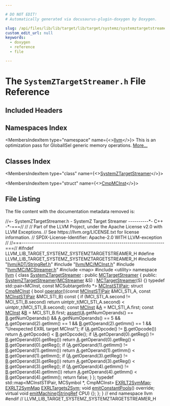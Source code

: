 ```yaml
---

# DO NOT EDIT!
# Automatically generated via docusaurus-plugin-doxygen by Doxygen.

slug: /api/files/lib/lib/target/lib/target/systemz/systemztargetstreamer-h
custom_edit_url: null
keywords:
  - doxygen
  - reference
  - file

---
```





# The `SystemZTargetStreamer.h` File Reference

<DoxygenPage pluginConfig={pluginConfig}>



## Included Headers

<IncludesList>
<IncludesListItem
  filePath="llvm/ADT/StringRef.h"
  permalink="/docs/api/files/include/include/llvm/include/llvm/adt/stringref-h"
  isLocal="true" />
<IncludesListItem
  filePath="llvm/MC/MCInst.h"
  permalink="/docs/api/files/include/include/llvm/include/llvm/mc/mcinst-h"
  isLocal="true" />
<IncludesListItem
  filePath="llvm/MC/MCStreamer.h"
  permalink="/docs/api/files/include/include/llvm/include/llvm/mc/mcstreamer-h"
  isLocal="true" />
<IncludesListItem
  filePath="map"
  permalink=""
  isLocal="false" />
<IncludesListItem
  filePath="utility"
  permalink=""
  isLocal="false" />
</IncludesList>

## Namespaces Index

<MembersIndex>

<MembersIndexItem
  type="namespace"
  name={<><a href="/docs/api/namespaces/llvm">llvm</a></>}>
This is an optimization pass for GlobalISel generic memory operations. <a href="/docs/api/namespaces/llvm/#details">More...</a>
</MembersIndexItem>

</MembersIndex>

## Classes Index

<MembersIndex>

<MembersIndexItem
  type="class"
  name={<><a href="/docs/api/classes/llvm/systemztargetstreamer">SystemZTargetStreamer</a></>}>
</MembersIndexItem>

<MembersIndexItem
  type="struct"
  name={<><a href="/docs/api/structs/llvm/systemztargetstreamer/cmpmcinst">CmpMCInst</a></>}>
</MembersIndexItem>

</MembersIndex>


## File Listing

The file content with the documentation metadata removed is:

<ProgramListing>

<Link id="l00001" /><CodeLine lineNumber="1"><Highlight kind="comment">//=- SystemZTargetStreamer.h - SystemZ Target Streamer ----------&#42;- C++ -&#42;-===//</Highlight><Highlight kind="normal"></Highlight></CodeLine>
<Link id="l00002" /><CodeLine lineNumber="2"><Highlight kind="normal"></Highlight><Highlight kind="comment">//</Highlight><Highlight kind="normal"></Highlight></CodeLine>
<Link id="l00003" /><CodeLine lineNumber="3"><Highlight kind="normal"></Highlight><Highlight kind="comment">// Part of the LLVM Project, under the Apache License v2.0 with LLVM Exceptions.</Highlight><Highlight kind="normal"></Highlight></CodeLine>
<Link id="l00004" /><CodeLine lineNumber="4"><Highlight kind="normal"></Highlight><Highlight kind="comment">// See https://llvm.org/LICENSE.txt for license information.</Highlight><Highlight kind="normal"></Highlight></CodeLine>
<Link id="l00005" /><CodeLine lineNumber="5"><Highlight kind="normal"></Highlight><Highlight kind="comment">// SPDX-License-Identifier: Apache-2.0 WITH LLVM-exception</Highlight><Highlight kind="normal"></Highlight></CodeLine>
<Link id="l00006" /><CodeLine lineNumber="6"><Highlight kind="normal"></Highlight><Highlight kind="comment">//</Highlight><Highlight kind="normal"></Highlight></CodeLine>
<Link id="l00007" /><CodeLine lineNumber="7"><Highlight kind="normal"></Highlight><Highlight kind="comment">//===----------------------------------------------------------------------===//</Highlight><Highlight kind="normal"></Highlight></CodeLine>
<Link id="l00008" /><CodeLine lineNumber="8"><Highlight kind="normal"></Highlight></CodeLine>
<Link id="l00009" /><CodeLine lineNumber="9"><Highlight kind="normal"></Highlight><Highlight kind="preprocessor">#ifndef LLVM&#95;LIB&#95;TARGET&#95;SYSTEMZ&#95;SYSTEMZTARGETSTREAMER&#95;H</Highlight><Highlight kind="normal"></Highlight></CodeLine>
<Link id="l00010" /><CodeLine lineNumber="10"><Highlight kind="normal"></Highlight><Highlight kind="preprocessor">#define LLVM&#95;LIB&#95;TARGET&#95;SYSTEMZ&#95;SYSTEMZTARGETSTREAMER&#95;H</Highlight><Highlight kind="normal"></Highlight></CodeLine>
<Link id="l00011" /><CodeLine lineNumber="11"><Highlight kind="normal"></Highlight></CodeLine>
<Link id="l00012" /><CodeLine lineNumber="12"><Highlight kind="normal"></Highlight><Highlight kind="preprocessor">#include &quot;<a href="/docs/api/files/include/include/llvm/include/llvm/adt/stringref-h">llvm/ADT/StringRef.h</a>&quot;</Highlight><Highlight kind="normal"></Highlight></CodeLine>
<Link id="l00013" /><CodeLine lineNumber="13"><Highlight kind="normal"></Highlight><Highlight kind="preprocessor">#include &quot;<a href="/docs/api/files/include/include/llvm/include/llvm/mc/mcinst-h">llvm/MC/MCInst.h</a>&quot;</Highlight><Highlight kind="normal"></Highlight></CodeLine>
<Link id="l00014" /><CodeLine lineNumber="14"><Highlight kind="normal"></Highlight><Highlight kind="preprocessor">#include &quot;<a href="/docs/api/files/include/include/llvm/include/llvm/mc/mcstreamer-h">llvm/MC/MCStreamer.h</a>&quot;</Highlight><Highlight kind="normal"></Highlight></CodeLine>
<Link id="l00015" /><CodeLine lineNumber="15"><Highlight kind="normal"></Highlight><Highlight kind="preprocessor">#include &lt;map&gt;</Highlight><Highlight kind="normal"></Highlight></CodeLine>
<Link id="l00016" /><CodeLine lineNumber="16"><Highlight kind="normal"></Highlight><Highlight kind="preprocessor">#include &lt;utility&gt;</Highlight><Highlight kind="normal"></Highlight></CodeLine>
<Link id="l00017" /><CodeLine lineNumber="17"><Highlight kind="normal"></Highlight></CodeLine>
<Link id="l00018" /><CodeLine lineNumber="18"><Highlight kind="normal"></Highlight><Highlight kind="keyword">namespace </Highlight><Highlight kind="normal"><a href="/docs/api/namespaces/llvm">llvm</a> &#123;</Highlight></CodeLine>
<Link id="l00019" /><CodeLine lineNumber="19"><Highlight kind="normal"></Highlight></CodeLine>
<Link id="l00020" /><CodeLine lineNumber="20" lineLink="/docs/api/classes/llvm/systemztargetstreamer"><Highlight kind="normal"></Highlight><Highlight kind="keyword">class </Highlight><Highlight kind="normal"><a href="/docs/api/classes/llvm/systemztargetstreamer/#a96b00393a9f3ac8a187c823c61bc9637">SystemZTargetStreamer</a> : </Highlight><Highlight kind="keyword">public</Highlight><Highlight kind="normal"> <a href="/docs/api/classes/llvm/mctargetstreamer/#acfff4f9a518231ee043200a694fcbafa">MCTargetStreamer</a> &#123;</Highlight></CodeLine>
<Link id="l00021" /><CodeLine lineNumber="21"><Highlight kind="normal"></Highlight><Highlight kind="keyword">public</Highlight><Highlight kind="normal">:</Highlight></CodeLine>
<Link id="l00022" /><CodeLine lineNumber="22" lineLink="/docs/api/classes/llvm/systemztargetstreamer/#a96b00393a9f3ac8a187c823c61bc9637"><Highlight kind="normal">  <a href="/docs/api/classes/llvm/systemztargetstreamer/#a96b00393a9f3ac8a187c823c61bc9637">SystemZTargetStreamer</a>(<a href="/docs/api/classes/llvm/mcstreamer">MCStreamer</a> &amp;S) : <a href="/docs/api/classes/llvm/mctargetstreamer/#acfff4f9a518231ee043200a694fcbafa">MCTargetStreamer</a>(S) &#123;&#125;</Highlight></CodeLine>
<Link id="l00023" /><CodeLine lineNumber="23"><Highlight kind="normal"></Highlight></CodeLine>
<Link id="l00024" /><CodeLine lineNumber="24" lineLink="/docs/api/classes/llvm/systemztargetstreamer/#a99b38d0789102e597df9e17c9bf05e1f"><Highlight kind="normal">  </Highlight><Highlight kind="keyword">typedef</Highlight><Highlight kind="normal"> std::pair&lt;MCInst, const MCSubtargetInfo &#42;&gt; <a href="/docs/api/classes/llvm/systemztargetstreamer/#a99b38d0789102e597df9e17c9bf05e1f">MCInstSTIPair</a>;</Highlight></CodeLine>
<Link id="l00025" /><CodeLine lineNumber="25" lineLink="/docs/api/structs/llvm/systemztargetstreamer/cmpmcinst"><Highlight kind="normal">  </Highlight><Highlight kind="keyword">struct </Highlight><Highlight kind="normal"><a href="/docs/api/structs/llvm/systemztargetstreamer/cmpmcinst">CmpMCInst</a> &#123;</Highlight></CodeLine>
<Link id="l00026" /><CodeLine lineNumber="26" lineLink="/docs/api/structs/llvm/systemztargetstreamer/cmpmcinst/#a2aa680bdeccf2d1f5bf16a9114dfbeb2"><Highlight kind="normal">    </Highlight><Highlight kind="keywordtype">bool</Highlight><Highlight kind="normal"> <a href="/docs/api/structs/llvm/systemztargetstreamer/cmpmcinst/#a2aa680bdeccf2d1f5bf16a9114dfbeb2">operator()</a>(</Highlight><Highlight kind="keyword">const</Highlight><Highlight kind="normal"> <a href="/docs/api/classes/llvm/systemztargetstreamer/#a99b38d0789102e597df9e17c9bf05e1f">MCInstSTIPair</a> &amp;MCI&#95;STI&#95;A,</Highlight></CodeLine>
<Link id="l00027" /><CodeLine lineNumber="27"><Highlight kind="normal">                    </Highlight><Highlight kind="keyword">const</Highlight><Highlight kind="normal"> <a href="/docs/api/classes/llvm/systemztargetstreamer/#a99b38d0789102e597df9e17c9bf05e1f">MCInstSTIPair</a> &amp;MCI&#95;STI&#95;B)</Highlight><Highlight kind="keyword"> const </Highlight><Highlight kind="normal">&#123;</Highlight></CodeLine>
<Link id="l00028" /><CodeLine lineNumber="28"><Highlight kind="normal">      </Highlight><Highlight kind="keywordflow">if</Highlight><Highlight kind="normal"> (MCI&#95;STI&#95;A.second != MCI&#95;STI&#95;B.second)</Highlight></CodeLine>
<Link id="l00029" /><CodeLine lineNumber="29"><Highlight kind="normal">        </Highlight><Highlight kind="keywordflow">return</Highlight><Highlight kind="normal"> uintptr&#95;t(MCI&#95;STI&#95;A.second) &lt; uintptr&#95;t(MCI&#95;STI&#95;B.second);</Highlight></CodeLine>
<Link id="l00030" /><CodeLine lineNumber="30"><Highlight kind="normal">      </Highlight><Highlight kind="keyword">const</Highlight><Highlight kind="normal"> <a href="/docs/api/classes/llvm/mcinst">MCInst</a> &amp;<a href="/docs/api/files/lib/lib/ir/builtingcs-cpp/#a2e38c85003a042421cde1647632d0b72">A</a> = MCI&#95;STI&#95;A.first;</Highlight></CodeLine>
<Link id="l00031" /><CodeLine lineNumber="31"><Highlight kind="normal">      </Highlight><Highlight kind="keyword">const</Highlight><Highlight kind="normal"> <a href="/docs/api/classes/llvm/mcinst">MCInst</a> &amp;<a href="/docs/api/files/lib/lib/ir/builtingcs-cpp/#ae76959fe811ba090de4cba69ac00f1da">B</a> = MCI&#95;STI&#95;B.first;</Highlight></CodeLine>
<Link id="l00032" /><CodeLine lineNumber="32"><Highlight kind="normal">      <a href="/docs/api/files/lib/lib/target/lib/target/amdgpu/silowercontrolflow-cpp/#a4868c5d81c5ccc98c47aeab6244346a0">assert</a>(<a href="/docs/api/files/lib/lib/ir/builtingcs-cpp/#a2e38c85003a042421cde1647632d0b72">A</a>.getNumOperands() == <a href="/docs/api/files/lib/lib/ir/builtingcs-cpp/#ae76959fe811ba090de4cba69ac00f1da">B</a>.getNumOperands() &amp;&amp;</Highlight></CodeLine>
<Link id="l00033" /><CodeLine lineNumber="33"><Highlight kind="normal">             <a href="/docs/api/files/lib/lib/ir/builtingcs-cpp/#a2e38c85003a042421cde1647632d0b72">A</a>.getNumOperands() == 5 &amp;&amp; <a href="/docs/api/files/lib/lib/ir/builtingcs-cpp/#a2e38c85003a042421cde1647632d0b72">A</a>.getOperand(2).getImm() == 1 &amp;&amp;</Highlight></CodeLine>
<Link id="l00034" /><CodeLine lineNumber="34"><Highlight kind="normal">             <a href="/docs/api/files/lib/lib/ir/builtingcs-cpp/#ae76959fe811ba090de4cba69ac00f1da">B</a>.getOperand(2).getImm() == 1 &amp;&amp; </Highlight><Highlight kind="stringliteral">&quot;Unexpected EXRL target MCInst&quot;</Highlight><Highlight kind="normal">);</Highlight></CodeLine>
<Link id="l00035" /><CodeLine lineNumber="35"><Highlight kind="normal">      </Highlight><Highlight kind="keywordflow">if</Highlight><Highlight kind="normal"> (<a href="/docs/api/files/lib/lib/ir/builtingcs-cpp/#a2e38c85003a042421cde1647632d0b72">A</a>.getOpcode() != <a href="/docs/api/files/lib/lib/ir/builtingcs-cpp/#ae76959fe811ba090de4cba69ac00f1da">B</a>.getOpcode())</Highlight></CodeLine>
<Link id="l00036" /><CodeLine lineNumber="36"><Highlight kind="normal">        </Highlight><Highlight kind="keywordflow">return</Highlight><Highlight kind="normal"> <a href="/docs/api/files/lib/lib/ir/builtingcs-cpp/#a2e38c85003a042421cde1647632d0b72">A</a>.getOpcode() &lt; <a href="/docs/api/files/lib/lib/ir/builtingcs-cpp/#ae76959fe811ba090de4cba69ac00f1da">B</a>.getOpcode();</Highlight></CodeLine>
<Link id="l00037" /><CodeLine lineNumber="37"><Highlight kind="normal">      </Highlight><Highlight kind="keywordflow">if</Highlight><Highlight kind="normal"> (<a href="/docs/api/files/lib/lib/ir/builtingcs-cpp/#a2e38c85003a042421cde1647632d0b72">A</a>.getOperand(0).getReg() != <a href="/docs/api/files/lib/lib/ir/builtingcs-cpp/#ae76959fe811ba090de4cba69ac00f1da">B</a>.getOperand(0).getReg())</Highlight></CodeLine>
<Link id="l00038" /><CodeLine lineNumber="38"><Highlight kind="normal">        </Highlight><Highlight kind="keywordflow">return</Highlight><Highlight kind="normal"> <a href="/docs/api/files/lib/lib/ir/builtingcs-cpp/#a2e38c85003a042421cde1647632d0b72">A</a>.getOperand(0).getReg() &lt; <a href="/docs/api/files/lib/lib/ir/builtingcs-cpp/#ae76959fe811ba090de4cba69ac00f1da">B</a>.getOperand(0).getReg();</Highlight></CodeLine>
<Link id="l00039" /><CodeLine lineNumber="39"><Highlight kind="normal">      </Highlight><Highlight kind="keywordflow">if</Highlight><Highlight kind="normal"> (<a href="/docs/api/files/lib/lib/ir/builtingcs-cpp/#a2e38c85003a042421cde1647632d0b72">A</a>.getOperand(1).getImm() != <a href="/docs/api/files/lib/lib/ir/builtingcs-cpp/#ae76959fe811ba090de4cba69ac00f1da">B</a>.getOperand(1).getImm())</Highlight></CodeLine>
<Link id="l00040" /><CodeLine lineNumber="40"><Highlight kind="normal">        </Highlight><Highlight kind="keywordflow">return</Highlight><Highlight kind="normal"> <a href="/docs/api/files/lib/lib/ir/builtingcs-cpp/#a2e38c85003a042421cde1647632d0b72">A</a>.getOperand(1).getImm() &lt; <a href="/docs/api/files/lib/lib/ir/builtingcs-cpp/#ae76959fe811ba090de4cba69ac00f1da">B</a>.getOperand(1).getImm();</Highlight></CodeLine>
<Link id="l00041" /><CodeLine lineNumber="41"><Highlight kind="normal">      </Highlight><Highlight kind="keywordflow">if</Highlight><Highlight kind="normal"> (<a href="/docs/api/files/lib/lib/ir/builtingcs-cpp/#a2e38c85003a042421cde1647632d0b72">A</a>.getOperand(3).getReg() != <a href="/docs/api/files/lib/lib/ir/builtingcs-cpp/#ae76959fe811ba090de4cba69ac00f1da">B</a>.getOperand(3).getReg())</Highlight></CodeLine>
<Link id="l00042" /><CodeLine lineNumber="42"><Highlight kind="normal">        </Highlight><Highlight kind="keywordflow">return</Highlight><Highlight kind="normal"> <a href="/docs/api/files/lib/lib/ir/builtingcs-cpp/#a2e38c85003a042421cde1647632d0b72">A</a>.getOperand(3).getReg() &lt; <a href="/docs/api/files/lib/lib/ir/builtingcs-cpp/#ae76959fe811ba090de4cba69ac00f1da">B</a>.getOperand(3).getReg();</Highlight></CodeLine>
<Link id="l00043" /><CodeLine lineNumber="43"><Highlight kind="normal">      </Highlight><Highlight kind="keywordflow">if</Highlight><Highlight kind="normal"> (<a href="/docs/api/files/lib/lib/ir/builtingcs-cpp/#a2e38c85003a042421cde1647632d0b72">A</a>.getOperand(4).getImm() != <a href="/docs/api/files/lib/lib/ir/builtingcs-cpp/#ae76959fe811ba090de4cba69ac00f1da">B</a>.getOperand(4).getImm())</Highlight></CodeLine>
<Link id="l00044" /><CodeLine lineNumber="44"><Highlight kind="normal">        </Highlight><Highlight kind="keywordflow">return</Highlight><Highlight kind="normal"> <a href="/docs/api/files/lib/lib/ir/builtingcs-cpp/#a2e38c85003a042421cde1647632d0b72">A</a>.getOperand(4).getImm() &lt; <a href="/docs/api/files/lib/lib/ir/builtingcs-cpp/#ae76959fe811ba090de4cba69ac00f1da">B</a>.getOperand(4).getImm();</Highlight></CodeLine>
<Link id="l00045" /><CodeLine lineNumber="45"><Highlight kind="normal">      </Highlight><Highlight kind="keywordflow">return</Highlight><Highlight kind="normal"> </Highlight><Highlight kind="keyword">false</Highlight><Highlight kind="normal">;</Highlight></CodeLine>
<Link id="l00046" /><CodeLine lineNumber="46"><Highlight kind="normal">    &#125;</Highlight></CodeLine>
<Link id="l00047" /><CodeLine lineNumber="47"><Highlight kind="normal">  &#125;;</Highlight></CodeLine>
<Link id="l00048" /><CodeLine lineNumber="48" lineLink="/docs/api/classes/llvm/systemztargetstreamer/#ae92eb3185338373f77d3e8e7da301ded"><Highlight kind="normal">  </Highlight><Highlight kind="keyword">typedef</Highlight><Highlight kind="normal"> std::map&lt;MCInstSTIPair, MCSymbol &#42;, CmpMCInst&gt; <a href="/docs/api/classes/llvm/systemztargetstreamer/#ae92eb3185338373f77d3e8e7da301ded">EXRLT2SymMap</a>;</Highlight></CodeLine>
<Link id="l00049" /><CodeLine lineNumber="49" lineLink="/docs/api/classes/llvm/systemztargetstreamer/#aa3251bcae5914a33f21ff9d6eb44f6b6"><Highlight kind="normal">  <a href="/docs/api/classes/llvm/systemztargetstreamer/#ae92eb3185338373f77d3e8e7da301ded">EXRLT2SymMap</a> <a href="/docs/api/classes/llvm/systemztargetstreamer/#aa3251bcae5914a33f21ff9d6eb44f6b6">EXRLTargets2Sym</a>;</Highlight></CodeLine>
<Link id="l00050" /><CodeLine lineNumber="50"><Highlight kind="normal"></Highlight></CodeLine>
<Link id="l00051" /><CodeLine lineNumber="51"><Highlight kind="normal">  </Highlight><Highlight kind="keywordtype">void</Highlight><Highlight kind="normal"> <a href="/docs/api/classes/llvm/systemztargetstreamer/#a7be9623f16e861e4e6809dceaf3e0d1f">emitConstantPools</a>() </Highlight><Highlight kind="keyword">override</Highlight><Highlight kind="normal">;</Highlight></CodeLine>
<Link id="l00052" /><CodeLine lineNumber="52"><Highlight kind="normal"></Highlight></CodeLine>
<Link id="l00053" /><CodeLine lineNumber="53" lineLink="/docs/api/classes/llvm/systemztargetstreamer/#ad108fdf6964275bc9aae00c76d3fee86"><Highlight kind="normal">  </Highlight><Highlight kind="keyword">virtual</Highlight><Highlight kind="normal"> </Highlight><Highlight kind="keywordtype">void</Highlight><Highlight kind="normal"> <a href="/docs/api/classes/llvm/systemztargetstreamer/#ad108fdf6964275bc9aae00c76d3fee86">emitMachine</a>(<a href="/docs/api/classes/llvm/stringref">StringRef</a> CPU) &#123;&#125;;</Highlight></CodeLine>
<Link id="l00054" /><CodeLine lineNumber="54"><Highlight kind="normal">&#125;;</Highlight></CodeLine>
<Link id="l00055" /><CodeLine lineNumber="55"><Highlight kind="normal"></Highlight></CodeLine>
<Link id="l00056" /><CodeLine lineNumber="56"><Highlight kind="normal">&#125; </Highlight><Highlight kind="comment">// end namespace llvm</Highlight><Highlight kind="normal"></Highlight></CodeLine>
<Link id="l00057" /><CodeLine lineNumber="57"><Highlight kind="normal"></Highlight></CodeLine>
<Link id="l00058" /><CodeLine lineNumber="58"><Highlight kind="normal"></Highlight><Highlight kind="preprocessor">#endif </Highlight><Highlight kind="comment">// LLVM&#95;LIB&#95;TARGET&#95;SYSTEMZ&#95;SYSTEMZTARGETSTREAMER&#95;H</Highlight><Highlight kind="normal"></Highlight></CodeLine>

</ProgramListing>


</DoxygenPage>
